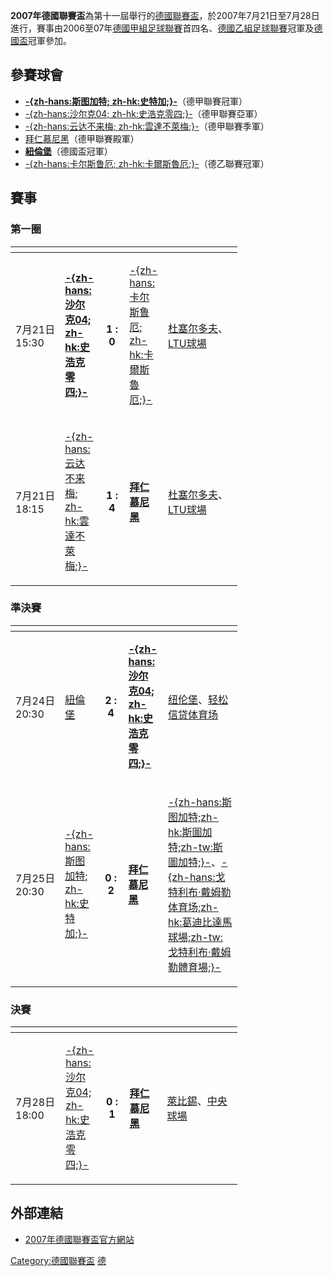 '''2007年德國聯賽盃'''為第十一屆舉行的[[德國聯賽盃|德國聯賽盃]]，於2007年7月21日至7月28日進行，賽事由2006至07年[[德國甲組足球聯賽|德國甲組足球聯賽]]首四名、[[德乙|德國乙組足球聯賽]]冠軍及[[德國盃|德國盃]]冠軍參加。

== 參賽球會 ==
* '''[[斯图加特足球俱乐部|-{zh-hans:斯图加特; zh-hk:史特加;}-]]'''（德甲聯賽冠軍）
* [[沙尔克04足球俱乐部|-{zh-hans:沙尔克04; zh-hk:史浩克零四;}-]]（德甲聯賽亞軍）
* [[云达不来梅足球俱乐部|-{zh-hans:云达不来梅; zh-hk:雲達不萊梅;}-]]（德甲聯賽季軍）
* [[拜仁慕尼黑足球俱乐部|拜仁慕尼黑]]（德甲聯賽殿軍）
* '''[[纽伦堡足球俱乐部|紐倫堡]]'''（德國盃冠軍）
* [[卡尔斯鲁厄体育俱乐部|-{zh-hans:卡尔斯鲁厄; zh-hk:卡爾斯魯厄;}-]]（德乙聯賽冠軍）

== 賽事 ==
=== 第一圈 ===
{| width=80% cellspacing=1 align=center
!width=20%|
!width=15%|
!width=10%|
!width=15%|
!width=30%|
|- align=center
|7月21日 15:30
|'''[[沙尔克04足球俱乐部|-{zh-hans:沙尔克04; zh-hk:史浩克零四;}-]]'''
|align=center|'''1 : 0'''
|[[卡尔斯鲁厄体育俱乐部|-{zh-hans:卡尔斯鲁厄; zh-hk:卡爾斯魯厄;}-]]
|[[杜塞尔多夫|杜塞尔多夫]]、[[LTU球場|LTU球場]]
|- align=center
|7月21日 18:15
|[[云达不来梅足球俱乐部|-{zh-hans:云达不来梅; zh-hk:雲達不萊梅;}-]]
|align=center|'''1 : 4'''
|'''[[拜仁慕尼黑足球俱乐部|拜仁慕尼黑]]''' 
|[[杜塞尔多夫|杜塞尔多夫]]、[[LTU球場|LTU球場]]
|}

=== 準決賽 ===
{| width=80% cellspacing=1 align=center
!width=20%|
!width=15%|
!width=10%|
!width=15%|
!width=30%|
|- align=center
|7月24日 20:30
|[[纽伦堡足球俱乐部|紐倫堡]]
|align=center|'''2 : 4''' 
|'''[[沙尔克04足球俱乐部|-{zh-hans:沙尔克04; zh-hk:史浩克零四;}-]]'''
|[[纽伦堡|纽伦堡]]、[[法兰克人体育场|轻松信贷体育场]]
|- align=center
|7月25日 20:30
|[[斯图加特足球俱乐部|-{zh-hans:斯图加特; zh-hk:史特加;}-]]
|align=center|'''0 : 2'''
|'''[[拜仁慕尼黑足球俱乐部|拜仁慕尼黑]]''' 
|[[斯图加特|-{zh-hans:斯图加特;zh-hk:斯圖加特;zh-tw:斯圖加特;}-]]、[[葛迪比達馬球場|-{zh-hans:戈特利布·戴姆勒体育场;zh-hk:葛迪比達馬球場;zh-tw:戈特利布·戴姆勒體育場;}-]]
|}

=== 決賽 ===
{| width=80% cellspacing=1 align=center
!width=20%|
!width=15%|
!width=10%|
!width=15%|
!width=30%|
|- align=center
|7月28日 18:00
|[[沙尔克04足球俱乐部|-{zh-hans:沙尔克04; zh-hk:史浩克零四;}-]]
|align=center|'''0 : 1''' 
|'''[[拜仁慕尼黑|拜仁慕尼黑]]'''
|[[萊比錫|萊比錫]]、[[中央球場|中央球場]]
|}

== 外部連結 ==
* {{en}} [https://web.archive.org/web/20071010045610/http://www.dfb.de/index.php?id=501963&no_cache=1 2007年德國聯賽盃官方網站]

{{德國聯賽盃}}

[[Category:德國聯賽盃|Category:德國聯賽盃]]
[[Category:2007年足球|德]]